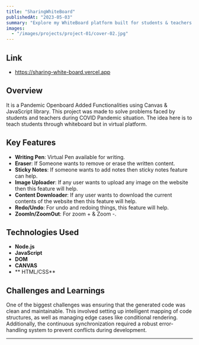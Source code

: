 ```yaml
---
title: "SharingWhiteBoard"
publishedAt: "2023-05-03"
summary: "Explore my WhiteBoard platform built for students & teachers."
images:
  - "/images/projects/project-01/cover-02.jpg"
---
```

## Link
- https://sharing-white-board.vercel.app

## Overview

It is a Pandemic Openboard Added Functionalities using Canvas & JavaScript library. This project was made to solve problems faced by students and teachers during COVID Pandemic situation. The idea here is to teach students through whiteboard but in virtual platform.

## Key Features

- **Writing Pen**: Virtual Pen available for writing.
- **Eraser**: If Someone wants to remove or erase the written content.
- **Sticky Notes**: If someone wants to add notes then sticky notes feature can help.
- **Image Uploader**: If any user wants to upload any image on the website then this feature will help.
- **Content Downloader**: If any user wants to download the current contents of the website then this feature will help.
- **Redo/Undo**: For undo and redoing things, this feature will help.
- **ZoomIn/ZoomOut**: For zoom + & Zoom -.

## Technologies Used

- **Node.js**
- **JavaScript**
- **DOM**
- **CANVAS**
- ** HTML/CSS**

## Challenges and Learnings

One of the biggest challenges was ensuring that the generated code was clean and maintainable. This involved setting up intelligent mapping of code structures, as well as managing edge cases like conditional rendering. Additionally, the continuous synchronization required a robust error-handling system to prevent conflicts during development.

---

